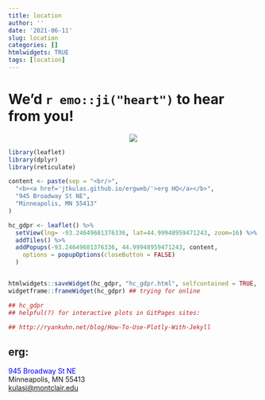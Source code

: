 ```yaml
---
title: location
author: ''
date: '2021-06-11'
slug: location
categories: []
htmlwidgets: TRUE
tags: [location]
---
```


# We'd `r emo::ji("heart")` to hear from you!

<p align="center">
![](https://media.giphy.com/media/USmX7rjhopwic6kekl/giphy.gif)
</p>

```r
library(leaflet)
library(dplyr)
library(reticulate)
```

```r

content <- paste(sep = "<br/>",
  "<b><a href='jtkulas.github.io/ergweb/'>erg HQ</a></b>",
  "945 Broadway St NE",
  "Minneapolis, MN 55413"
)

hc_gdpr <- leaflet() %>%
  setView(lng= -93.24649681376336, lat=44.99948959471243, zoom=16) %>%
  addTiles() %>%
  addPopups(-93.24649681376336, 44.99948959471243, content,
    options = popupOptions(closeButton = FALSE)
  )


htmlwidgets::saveWidget(hc_gdpr, "hc_gdpr.html", selfcontained = TRUE, knitrOptions = list())
widgetframe::frameWidget(hc_gdpr) ## trying for online

## hc_gdpr
## helpful(?) for interactive plots in GitPages sites:

## http://ryankuhn.net/blog/How-To-Use-Plotly-With-Jekyll

```

## erg:
<span style="color: blue;">
945 Broadway St NE</span>  
Minneapolis, MN 55413  
[kulasj@montclair.edu](mailto: kulasj@montclair.edu)